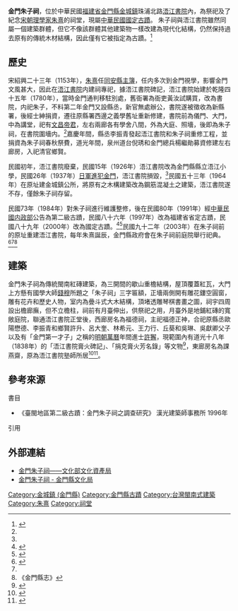 {{TW monument
|name=金門朱子祠
|formername=
|image=Kinmen - Zhu Zi Ci - DSCF9441.JPG
|imagename=朱子祠外觀
|othername=
|formalname=
|level=[[國定古蹟|國定古蹟]]
|class=書院
|time={{QIN}}[[乾隆|乾隆]]四十六年（1781年）
|location={{ROC}}[[福建省_(中華民國)|福建省]][[金門縣|金門縣]][[金城鎮_(金門縣)|金城鎮]]珠浦北路35號
|open=	開放參觀中
|cost=
|website=
|reg_url=https://nchdb.boch.gov.tw/assets/advanceSearch/monument/19911123000009
}}
'''金門朱子祠'''，位於中華民國[[福建省_(中華民國)|福建省]][[金門縣|金門縣]][[金城鎮_(金門縣)|金城鎮]]珠浦北路[[浯江書院|浯江書院]]內，為祭祀及了紀念[[宋朝|宋朝]][[理學家|理學家]][[朱熹|朱熹]]的祠堂，現屬[[中華民國|中華民國]][[國定古蹟|國定古蹟]]。
朱子祠與浯江書院雖然同屬一個建築群體，但它不像該群體其他建築物一樣改建為現代化結構，仍然保持過去原有的傳統木材結構，因此僅有它被指定為古蹟。<ref name=a1>{{cite web |title=金門朱子祠 |url=https://nchdb.boch.gov.tw/assets/advanceSearch/monument/19911123000009 |website=國家文化資產網 |publisher=文化部文化資產局 |accessdate=2021-04-11 |archive-date=2021-04-11 |archive-url=https://web.archive.org/web/20210411154343/https://nchdb.boch.gov.tw/assets/advanceSearch/monument/19911123000009 |dead-url=no }}</ref>

==歷史==
宋紹興二十三年（1153年），[[朱熹|朱熹]]任[[同安縣|同安縣]][[主簿|主簿]]，任内多次到金門視學，影響金門文風甚大，因此在[[浯江書院|浯江書院]]内建祠專祀，據浯江書院碑記，浯江書院始建於乾隆四十五年（1780年），當時金門通判移駐別處，舊衙署為衙吏黃汝試購買，改為書院，内祀朱子，不料第二年金門又設縣丞，新官無處辦公，書院遂被徵收為新縣署，後經士紳捐資，遷往原縣署西邊之義學舊址重新修建，書院前為儀門、大門，中為講堂，祀有[[文昌帝君|文昌帝君]]，左右兩廊各有學舍八間，外為大庭、照墻，後即為朱子祠，在書院圍墻内。<ref name=a1/>嘉慶年間，縣丞李振青發起浯江書院和朱子祠重修工程，並捐資為朱子祠春秋祭費，道光年間，泉州道台倪琇和金門總兵楊繼勛募資修建左右廊房，入祀清官鄉賢。

民國初年，浯江書院廢棄，民國15年（1926年）浯江書院改為金門縣縣立浯江小學，民國26年（1937年）[[廈門戰鬥_(抗日戰爭)|日軍進犯金門]]，浯江書院損毀，<ref name=b2/>民國五十三年（1964年）在原址建金城鎮公所，將原有之木構建築改為鋼筋混凝土之建築，浯江書院遂不存，僅餘朱子祠存留。

民國73年（1984年）對朱子祠進行維護整修，後在民國80年（1991年）經[[中華民國内政部|中華民國内政部]]公告為第二級古蹟，民國八十六年（1997年）改為福建省省定古蹟，民國八十九年（2000年）改為國定古蹟。<ref>{{Cite book|author=施添福、陳國川、高銘澤|editor=張鴻銘|title=臺灣地名辭書·金門縣|publisher=國史館臺灣文獻館|date=2014年9月|pages=88|ISBN=978-986-04-1907-8|language=zh-tw}}</ref><ref>{{cite web|url=https://ktravel.azurewebsites.net/zh-tw/travel/attraction/1489|title=浯江書院|publisher=金門觀光旅遊網|access-date=2021-09-30|archive-date=2021-09-30|archive-url=https://web.archive.org/web/20210930102136/https://ktravel.azurewebsites.net/zh-tw/travel/attraction/1489|dead-url=no}}</ref>民國九十二年（2003年）在朱子祠前的原址重建浯江書院，每年朱熹誕辰，金門縣政府會在朱子祠前庭院舉行祀典。<ref>{{Cite book|author=施添福、陳國川、高銘澤|editor=張鴻銘|title=臺灣地名辭書·金門縣|publisher=國史館臺灣文獻館|date=2014年9月|pages=87|ISBN=978-986-04-1907-8|language=zh-tw}}</ref><ref name=a1/><ref>《金門縣志》</ref>

==建築==
金門朱子祠為傳統閩南紅磚建築，為三開間的歇山重檐結構，屋頂覆蓋紅瓦，大門上方懸有國學大師[[錢穆|錢穆]]所題之「朱子祠」三字匾額，正墻兩側開有雕花鏤空圓窗，雕有花卉和歷史人物，室内為曡斗式大木結構，頂堵透雕琴棋書畫之圖，祠宇四周設出檐廊廡，但不立檐柱，祠前有月臺伸出，供祭祀之用，月臺外是地鋪紅磚的寬敞庭院，聯通浯江書院正堂後，西廊房名為福德祠，主祀福德正神，合祀原縣丞歐陽懋德、李振青和鄉賢許升、呂大奎、林希元、王力行、丘葵和吳琳、吳獻卿父子以及有「金門第一才子」之稱的[[明朝|明朝]][[萬曆|萬曆]]年間進士[[許獬|許獬]]，現範圍內有道光十八年（1838年）的「浯江書院膏火碑記」、「捐克膏火芳名錄」等文物<ref>{{cite news |title=紀念金門第一才子許獬450年冥誕 後人慶醮遶境 |url=https://www.cna.com.tw/news/aloc/202010080271.aspx |accessdate=2021-04-11 |agency=中央社 |date=2020-10-08 |archive-date=2020-10-11 |archive-url=https://web.archive.org/web/20201011014253/https://www.cna.com.tw/news/aloc/202010080271.aspx |dead-url=no }}</ref>，東廊房名為課燕齋，原為浯江書院塾師所居<ref name=b2>{{cite web|url=http://cabkc.kinmen.gov.tw/asset?uid=75&pid=251|title=金門朱子祠|publisher=金門縣文化局|access-date=2021-09-30|archive-date=2021-09-30|archive-url=https://web.archive.org/web/20210930080101/http://cabkc.kinmen.gov.tw/asset?uid=75&pid=251|dead-url=no}}</ref><ref>{{cite news|url=https://www.kmdn.gov.tw/1117/1271/1274/281739|title=金門朱子祠的雕刻工藝|date=2017-06-22|author=王天源|publisher=金門日報|accessdate=2021-09-30|archive-date=2021-09-30|archive-url=https://web.archive.org/web/20210930091417/https://www.kmdn.gov.tw/1117/1271/1274/281739|dead-url=no}}</ref>。
== 參考來源 ==
;書目
*《臺閩地區第二級古蹟：金門朱子祠之調查研究》 漢光建築師事務所 1996年
;引用
{{Reflist}}

== 外部連結 ==
*[https://nchdb.boch.gov.tw/assets/advanceSearch/monument/19911123000009 金門朱子祠——文化部文化資產局] 
*[http://cabkc.kinmen.gov.tw/asset?uid=75&pid=251 金門朱子祠 - 金門縣文化局] 
{{Wayback|url=https://nchdb.boch.gov.tw/assets/advanceSearch/monument/19911123000009 |date=20210411154343 }}

{{中華民國國定古蹟}}
{{金門縣古蹟}}

[[Category:金城鎮_(金門縣)|Category:金城鎮 (金門縣)]]
[[Category:金門縣古蹟|Category:金門縣古蹟]]
[[Category:台灣閩南式建築|Category:台灣閩南式建築]]
[[Category:朱熹|Category:朱熹]]
[[Category:祠堂|Category:祠堂]]